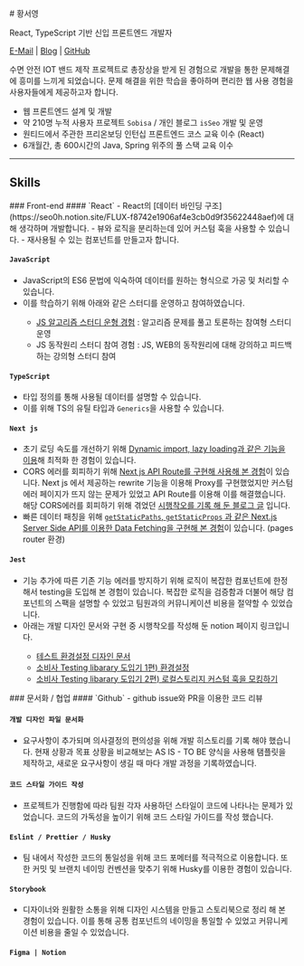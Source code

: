 <div className='*:m-0'>
    # 황서영
    <p className='lead *:my-5'>
    React, TypeScript 기반 신입 프론트엔드 개발자
    </p>
</div>


[E-Mail](mailto:seo0h9@gmail.com) | [Blog](https://seo0h.github.io/) | [GitHub](https://github.com/Seo0H)

수면 안전 IOT 밴드 제작 프로젝트로 총장상을 받게 된 경험으로 개발을 통한 문제해결에 흥미를 느끼게 되었습니다.
문제 해결을 위한 학습을 좋아하며 편리한 웹 사용 경험을 사용자들에게 제공하고자 합니다.



- 웹 프론트엔드 설계 및 개발
- 약 210명 누적 사용자 프로젝트 `Sobisa` / 개인 블로그 `isSeo` 개발 및 운영
- 원티드에서 주관한 프리온보딩 인턴십 프론트엔드 코스 교육 이수 (React)
- 6개월간, 총 600시간의 Java, Spring 위주의 풀 스택 교육 이수

---

## Skills
<div className='md:grid md:grid-cols-[.2fr_1fr] grid-rows-1 gap-4'>
<LeftTitleWrapper >
### Front-end
</LeftTitleWrapper>

<LeftContentsWrapper >
#### `React`
- React의 [데이터 바인딩 구조](https://seo0h.notion.site/FLUX-f8742e1906af4e3cb0d9f35622448aef)에 대해 생각하며 개발합니다.
- 뷰와 로직을 분리하는데 있어 커스텀 훅을 사용할 수 있습니다.
- 재사용될 수 있는 컴포넌트를 만들고자 합니다.

#### `JavaScript`
- JavaScript의 ES6 문법에 익숙하여 데이터를 원하는 형식으로 가공 및 처리할 수 있습니다.
- 이를 학습하기 위해 아래와 같은 스터디를 운영하고 참여하였습니다.
    <Captions>
    - [JS 알고리즘 스터디 운형 경험](https://github.com/JavaScript-PS-Study/JSPS) : 알고리즘 문제를 풀고 토론하는 참여형 스터디 운영
    - JS 동작원리 스터디 참여 경험 : JS, WEB의 동작원리에 대해 강의하고 피드백하는 강의형 스터디 참여
    </Captions>

#### `TypeScript`
- 타입 정의를 통해 사용될 데이터를 설명할 수 있습니다.
- 이를 위해 TS의 유틸 타입과 `Generics`을 사용할 수 있습니다.

#### `Next js`
- 초기 로딩 속도를 개선하기 위해 [Dynamic import, lazy loading과 같은 기능을 이용](https://github.com/JavaScript-PS-Study/JSPS)해 최적화 한 경험이 있습니다.
- CORS 에러를 회피하기 위해 [Next js API Route를 구현해 사용해 본 경험](https://github.com/JavaScript-PS-Study/JSPS)이 있습니다.  Next js 에서 제공하는 rewrite 기능을 이용해 Proxy를 구현했었지만 커스텀 에러 페이지가 뜨지 않는 문제가 있었고 API Route를 이용해 이를 해결했습니다. 해당 CORS에러를 회피하기 위해 겪었던 [시행착오를 기록 해 둔 블로그 글](https://github.com/JavaScript-PS-Study/JSPS) 입니다.
- 빠른 데이터 패칭을 위해 [`getStaticPaths`, `getStaticProps` 과 같은 Next.js Server Side API를 이용한 Data Fetching을 구현해 본 경험](https://github.com/JavaScript-PS-Study/JSPS)이 있습니다. (pages router 환경)

#### `Jest`
- 기능 추가에 따른 기존 기능 에러를 방지하기 위해 로직이 복잡한 컴포넌트에 한정해서 testing을 도입해 본 경험이 있습니다. 복잡한 로직을 검증함과 더불어 해당 컴포넌트의 스팩을 설명할 수 있었고 팀원과의 커뮤니케이션 비용을 절약할 수 있었습니다.
- 아래는 개발 디자인 문서와 구현 중 시행착오를 작성해 둔 notion 페이지 링크입니다.
    <Captions>
    - [테스트 환경설정 디자인 문서](https://seo0h.notion.site/36bb453afafc461c9371dda1b9b27f17)
    - [소비사 Testing libarary 도입기 1편) 환경설정](https://seo0h.notion.site/36bb453afafc461c9371dda1b9b27f17)
    - [소비사 Testing libarary 도입기 2편) 로컬스토리지 커스텀 훅을 모킹하기](https://seo0h.notion.site/36bb453afafc461c9371dda1b9b27f17)
    </Captions>
</LeftContentsWrapper>

 <LeftTitleWrapper>
### 문서화 / 협업
</LeftTitleWrapper>

 <LeftContentsWrapper>
#### `Github`
- github issue와 PR을 이용한 코드 리뷰

#### `개발 디자인 파일 문서화`
- 요구사항이 추가되며 의사결정의 편의성을 위해 개발 히스토리를 기록 해야 했습니다. 현재 상황과 목표 상황을 비교해보는 AS IS - TO BE 양식을 사용해 탬플릿을 제작하고, 새로운 요구사항이 생길 때 마다 개발 과정을 기록하였습니다.

#### `코드 스타일 가이드 작성`
- 프로젝트가 진행함에 따라 팀원 각자 사용하던 스타일이 코드에 나타나는 문제가 있었습니다. 코드의 가독성을 높이기 위해 코드 스타일 가이드를 작성 했습니다.

#### `Eslint / Prettier / Husky`
- 팀 내에서 작성한 코드의 통일성을 위해 코드 포메터를 적극적으로 이용합니다. 또한 커밋 및 브랜치 네이밍 컨벤션을 맞추기 위해 Husky를 이용한 경험이 있습니다.

#### `Storybook`
- 디자이너와 원활한 소통을 위해 디자인 시스템을 만들고 스토리북으로 정리 해 본 경험이 있습니다. 이를 통해 공통 컴포넌트의 네이밍을 통일할 수 있었고 커뮤니케이션 비용을 줄일 수 있었습니다.

#### `Figma | Notion`

</LeftContentsWrapper>
</div>